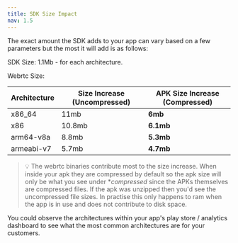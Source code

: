 ```yaml
---
title: SDK Size Impact
nav: 1.5
---
```


The exact amount the SDK adds to your app can vary based on a few parameters but the most it will add is as follows:

SDK Size:
1.1Mb - for each architecture.

Webrtc Size:

| Architecture | Size Increase (Uncompressed) | **APK Size Increase (Compressed)** |
|---|---|---|
|x86_64| 11mb | **6mb** |
|x86| 10.8mb | **6.1mb**|
|arm64-v8a|8.8mb|**5.3mb**|
|armeabi-v7|5.7mb|**4.7mb**|

> 💡 The webrtc binaries contribute most to the size increase. When inside your apk they are compressed by default so the apk size will only be what you see under **compressed* since the APKs themselves are compressed files. If the apk was unzipped then you'd see the uncompressed file sizes. In practise this only happens to ram when the app is in use and does not contribute to disk space.

You could observe the architectures within your app's play store / analytics dashboard to see what the most common architectures are for your customers.